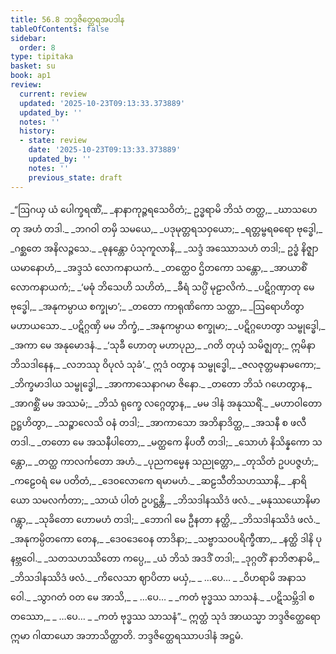 ```yaml
---
title: 56.8 ဘဒ္ဒဇိတ္ထေရအပဒါန
tableOfContents: false
sidebar:
  order: 8
type: tipitaka
basket: su
book: ap1
review:
  current: review
  updated: '2025-10-23T09:13:33.373889'
  updated_by: ''
  notes: ''
  history:
  - state: review
    date: '2025-10-23T09:13:33.373889'
    updated_by: ''
    notes: ''
    previous_state: draft
---
```



<ReviewStatus review={frontmatter.review} showDetails={true} />

<HypothesisAnnotation frontmatter={frontmatter} />

<DynamicBreadcrumb />

<Division number="98" book="ap1" e="ch" v="20" p="437">

<Paragraph number="7782" type="verses" book="ap1">
_“ဩဂယှ ယံ ပေါက္ခရဏိံ,_  
_နာနာကုဉ္ဇရသေဝိတံ;_  
ဥဒ္ဓရာမိ ဘိသံ တတ္ထ,_  
_ဃာသဟေတု အဟံ တဒါ._  

</Paragraph>

</Division>
<Division number="99" book="ap1" e="ch" v="20" p="437">

<Paragraph number="7783" type="verses" book="ap1">
_ဘဂဝါ တမှိ သမယေ,_  
_ပဒုမုတ္တရသဝှယော;_  
_ရတ္တမ္ဗရဓရော ဗုဒ္ဓေါ,_  
_ဂစ္ဆတေ အနိလဉ္ဇသေ._  

</Paragraph>

</Division>
<Division number="100" book="ap1" e="ch" v="20" p="437">

<Paragraph number="7784" type="verses" book="ap1">
_ဓုနန္တော ပံသုကူလာနိ,_  
_သဒ္ဒံ အဿောသဟံ တဒါ;_  
ဥဒ္ဓံ နိဇ္ဈာယမာနောဟံ,_  
_အဒ္ဒသံ လောကနာယကံ._  

</Paragraph>

</Division>
<Division number="101" book="ap1" e="ch" v="20" p="437">

<Paragraph number="7785" type="verses" book="ap1">
_တတ္ထေဝ ဌိတကော သန္တော,_  
_အာယာစိံ လောကနာယကံ;_  
_‘မဓုံ ဘိသေဟိ သဟိတံ,_  
_ခီရံ သပ္ပိံ မုဠာလိကံ._  

</Paragraph>

</Division>
<Division number="102" book="ap1" e="ch" v="20" p="437">

<Paragraph number="7786" type="verses" book="ap1">
_ပဋိဂ္ဂဏှာတု မေ ဗုဒ္ဓေါ,_  
_အနုကမ္ပာယ စက္ခုမာ’;_  
_တတော ကာရုဏိကော သတ္ထာ,_  
_ဩရောဟိတွာ မဟာယသော._  

</Paragraph>

</Division>
<Division number="103" book="ap1" e="ch" v="20" p="437">

<Paragraph number="7787" type="verses" book="ap1">
_ပဋိဂ္ဂဏှိ မမ ဘိက္ခံ,_  
_အနုကမ္ပာယ စက္ခုမာ;_  
_ပဋိဂ္ဂဟေတွာ သမ္ဗုဒ္ဓေါ,_  
_အကာ မေ အနုမောဒနံ._  

</Paragraph>

</Division>
<Division number="104" book="ap1" e="ch" v="20" p="437">

<Paragraph number="7788" type="verses" book="ap1">
_‘သုခီ ဟောတု မဟာပုည,_  
_ဂတိ တုယှံ သမိဇ္ဈတု;_  
ဣမိနာ ဘိသဒါနေန,_  
_လဘဿု ဝိပုလံ သုခံ’._  

</Paragraph>

</Division>
<Division number="105" book="ap1" e="ch" v="20" p="437">

<Paragraph number="7789" type="verses" book="ap1">
ဣဒံ ဝတွာန သမ္ဗုဒ္ဓေါ,_  
_ဇလဇုတ္တမနာမကော;_  
_ဘိက္ခမာဒါယ သမ္ဗုဒ္ဓေါ,_  
_အာကာသေနာဂမာ ဇိနော._  

</Paragraph>

</Division>
<Division number="106" book="ap1" e="ch" v="20" p="437">

<Paragraph number="7790" type="verses" book="ap1">
_တတော ဘိသံ ဂဟေတွာန,_  
_အာဂစ္ဆိံ မမ အဿမံ;_  
_ဘိသံ ရုက္ခေ လဂ္ဂေတွာန,_  
_မမ ဒါနံ အနုဿရိံ._  

</Paragraph>

</Division>
<Division number="107" book="ap1" e="ch" v="20" p="438">

<Paragraph number="7791" type="verses" book="ap1">
_မဟာဝါတော ဥဋ္ဌဟိတွာ,_  
_သဉ္စာလေသိ ဝနံ တဒါ;_  
_အာကာသော အဘိနာဒိတ္ထ,_  
_အသနီ စ ဖလီ တဒါ._  

</Paragraph>

</Division>
<Division number="108" book="ap1" e="ch" v="20" p="438">

<Paragraph number="7792" type="verses" book="ap1">
_တတော မေ အသနီပါတော,_  
_မတ္ထကေ နိပတီ တဒါ;_  
_သောဟံ နိသိန္နကော သန္တော,_  
_တတ္ထ ကာလင်္ကတော အဟံ._  

</Paragraph>

</Division>
<Division number="109" book="ap1" e="ch" v="20" p="438">

<Paragraph number="7793" type="verses" book="ap1">
_ပုညကမ္မေန သညုတ္တော,_  
_တုသိတံ ဥပပဇ္ဇဟံ;_  
_ကဠေဝရံ မေ ပတိတံ,_  
_ဒေဝလောကေ ရမာမဟံ._  

</Paragraph>

</Division>
<Division number="110" book="ap1" e="ch" v="20" p="438">

<Paragraph number="7794" type="verses" book="ap1">
_ဆဠသီတိသဟဿာနိ,_  
_နာရိယော သမလင်္ကတာ;_  
_သာယံ ပါတံ ဥပဋ္ဌန္တိ,_  
_ဘိသဒါနဿိဒံ ဖလံ._  

</Paragraph>

</Division>
<Division number="111" book="ap1" e="ch" v="20" p="438">

<Paragraph number="7795" type="verses" book="ap1">
_မနုဿယောနိမာဂန္တွာ,_  
_သုခိတော ဟောမဟံ တဒါ;_  
_ဘောဂါ မေ ဦနတာ နတ္ထိ,_  
_ဘိသဒါနဿိဒံ ဖလံ._  

</Paragraph>

</Division>
<Division number="112" book="ap1" e="ch" v="20" p="438">

<Paragraph number="7796" type="verses" book="ap1">
_အနုကမ္ပိတကော တေန,_  
_ဒေဝဒေဝေန တာဒိနာ;_  
_သဗ္ဗာသဝပရိက္ခီဏာ,_  
_နတ္ထိ ဒါနိ ပုနဗ္ဘဝေါ._  

</Paragraph>

</Division>
<Division number="113" book="ap1" e="ch" v="20" p="438">

<Paragraph number="7797" type="verses" book="ap1">
_သတသဟဿိတော ကပ္ပေ,_  
_ယံ ဘိသံ အဒဒိံ တဒါ;_  
_ဒုဂ္ဂတိံ နာဘိဇာနာမိ,_  
_ဘိသဒါနဿိဒံ ဖလံ._  

</Paragraph>

</Division>
<Division number="114" book="ap1" e="ch" v="20" p="438">

<Paragraph number="7798" type="verses" book="ap1">
_ကိလေသာ ဈာပိတာ မယှံ,_  
_ …ပေ… _  
_ဝိဟရာမိ အနာသဝေါ._  

</Paragraph>

</Division>
<Division number="115" book="ap1" e="ch" v="20" p="438">

<Paragraph number="7799" type="verses" book="ap1">
_သွာဂတံ ဝတ မေ အာသိ,_  
_ …ပေ… _  
_ကတံ ဗုဒ္ဓဿ သာသနံ._  

</Paragraph>

</Division>
<Division number="116" book="ap1" e="ch" v="20" p="438">

<Paragraph number="7800" type="verses" book="ap1">
_ပဋိသမ္ဘိဒါ စတဿော,_  
_ …ပေ… _  
_ကတံ ဗုဒ္ဓဿ သာသနံ”._  

</Paragraph>

<Paragraph number="7801" book="ap1">
ဣတ္ထံ သုဒံ အာယသ္မာ ဘဒ္ဒဇိတ္ထေရော ဣမာ ဂါထာယော အဘာသိတ္ထာတိ.

</Paragraph>
</Division>

<Paragraph number="7802" type="center" book="ap1">
ဘဒ္ဒဇိတ္ထေရဿာပဒါနံ အဋ္ဌမံ.
</Paragraph>